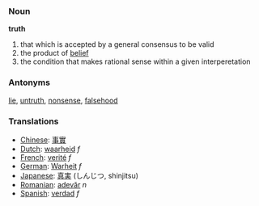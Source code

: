 ===Noun===
'''truth'''

#that which is accepted by a general consensus to be valid
#the product of [[belief]]
#the condition that makes rational sense within a given interperetation

===Antonyms===
[[lie]], [[untruth]], [[nonsense]], [[falsehood]]

===Translations===

*[[Chinese]]: [[事實]]
*[[Dutch]]: [[waarheid]] ''f''
*[[French]]: [[verité]] ''f''
*[[German]]: [[Warheit]] ''f''
*[[Japanese]]: [[真実]] (しんじつ, shinjitsu)
*[[Romanian]]: [[adevăr]] ''n''
*[[Spanish]]: [[verdad]] ''f''